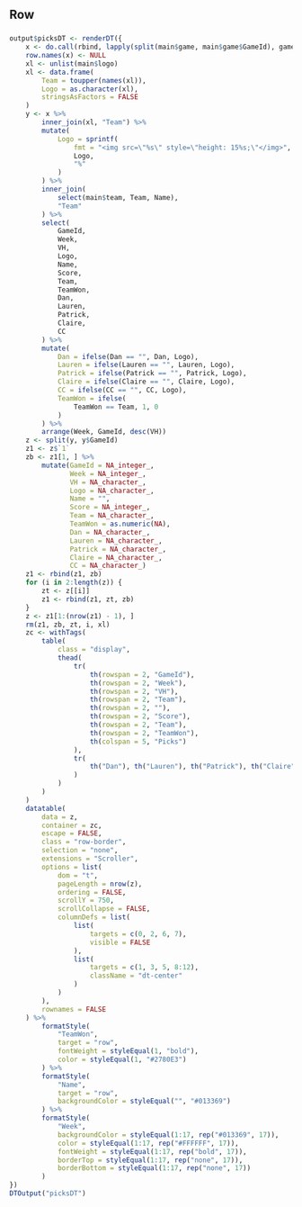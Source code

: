 Row
----------

###

```r
output$picksDT <- renderDT({
    x <- do.call(rbind, lapply(split(main$game, main$game$GameId), gameTranspose))
    row.names(x) <- NULL
    xl <- unlist(main$logo)
    xl <- data.frame(
        Team = toupper(names(xl)),
        Logo = as.character(xl),
        stringsAsFactors = FALSE
    )
    y <- x %>%
        inner_join(xl, "Team") %>%
        mutate(
            Logo = sprintf(
                fmt = "<img src=\"%s\" style=\"height: 15%s;\"</img>",
                Logo,
                "%"
            )
        ) %>%
        inner_join(
            select(main$team, Team, Name),
            "Team"
        ) %>%
        select(
            GameId,
            Week,
            VH,
            Logo,
            Name,
            Score,
            Team,
            TeamWon,
            Dan,
            Lauren,
            Patrick,
            Claire,
            CC
        ) %>%
        mutate(
            Dan = ifelse(Dan == "", Dan, Logo),
            Lauren = ifelse(Lauren == "", Lauren, Logo),
            Patrick = ifelse(Patrick == "", Patrick, Logo),
            Claire = ifelse(Claire == "", Claire, Logo),
            CC = ifelse(CC == "", CC, Logo),
            TeamWon = ifelse(
                TeamWon == Team, 1, 0
            )
        ) %>%
        arrange(Week, GameId, desc(VH))
    z <- split(y, y$GameId)
    z1 <- z$`1`
    zb <- z1[1, ] %>%
        mutate(GameId = NA_integer_,
               Week = NA_integer_,
               VH = NA_character_,
               Logo = NA_character_,
               Name = "",
               Score = NA_integer_,
               Team = NA_character_,
               TeamWon = as.numeric(NA),
               Dan = NA_character_,
               Lauren = NA_character_,
               Patrick = NA_character_,
               Claire = NA_character_,
               CC = NA_character_)
    z1 <- rbind(z1, zb)
    for (i in 2:length(z)) {
        zt <- z[[i]]
        z1 <- rbind(z1, zt, zb)
    }
    z <- z1[1:(nrow(z1) - 1), ]
    rm(z1, zb, zt, i, xl)
    zc <- withTags(
        table(
            class = "display",
            thead(
                tr(
                    th(rowspan = 2, "GameId"),
                    th(rowspan = 2, "Week"),
                    th(rowspan = 2, "VH"),
                    th(rowspan = 2, "Team"),
                    th(rowspan = 2, ""),
                    th(rowspan = 2, "Score"),
                    th(rowspan = 2, "Team"),
                    th(rowspan = 2, "TeamWon"),
                    th(colspan = 5, "Picks")
                ),
                tr(
                    th("Dan"), th("Lauren"), th("Patrick"), th("Claire"), th("CC")
                )
            )
        )
    )
    datatable(
        data = z,
        container = zc,
        escape = FALSE,
        class = "row-border",
        selection = "none",
        extensions = "Scroller",
        options = list(
            dom = "t",
            pageLength = nrow(z),
            ordering = FALSE,
            scrollY = 750,
            scrollCollapse = FALSE,
            columnDefs = list(
                list(
                    targets = c(0, 2, 6, 7),
                    visible = FALSE
                ),
                list(
                    targets = c(1, 3, 5, 8:12),
                    className = "dt-center"
                )
            )
        ),
        rownames = FALSE
    ) %>%
        formatStyle(
            "TeamWon",
            target = "row",
            fontWeight = styleEqual(1, "bold"),
            color = styleEqual(1, "#2780E3")
        ) %>%
        formatStyle(
            "Name",
            target = "row",
            backgroundColor = styleEqual("", "#013369")
        ) %>%
        formatStyle(
            "Week",
            backgroundColor = styleEqual(1:17, rep("#013369", 17)),
            color = styleEqual(1:17, rep("#FFFFFF", 17)),
            fontWeight = styleEqual(1:17, rep("bold", 17)),
            borderTop = styleEqual(1:17, rep("none", 17)),
            borderBottom = styleEqual(1:17, rep("none", 17))
        )
})
DTOutput("picksDT")
```
